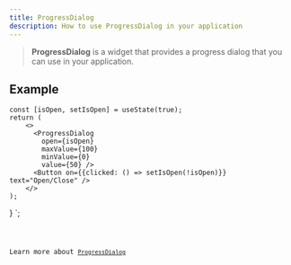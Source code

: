 ```yaml
---
title: ProgressDialog
description: How to use ProgressDialog in your application
---
```



> **ProgressDialog** is a widget that provides a progress dialog that you can use in your application.

## Example


    const [isOpen, setIsOpen] = useState(true);
    return (
        <>
          <ProgressDialog 
            open={isOpen}
            maxValue={100}
            minValue={0}
            value={50} />
          <Button on={{clicked: () => setIsOpen(!isOpen)}} text="Open/Close" />
        </>
    );
}
`;

<Code code={qProgressDialogExample} title='example_progressDialog.ts' lang='ts' />

Learn more about [`ProgressDialog`](https://vixen-js.github.io/docs/build-application-vanilla/Basic-Widgets/QProgressDialog)